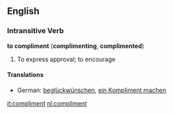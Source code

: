 ==English==
===Intransitive Verb===
'''to compliment''' ('''complimenting''', '''complimented''')
#To express approval; to encourage

====Translations====
*German: [[beglückwünschen]], [[ein Kompliment machen]]

[[it:compliment]]
[[nl:compliment]]